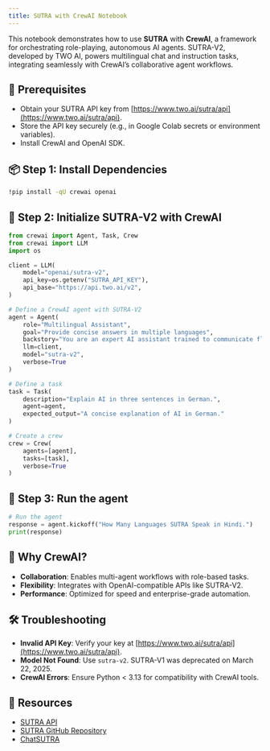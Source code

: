 ```yaml
---
title: SUTRA with CrewAI Notebook
---
```


This notebook demonstrates how to use **SUTRA** with **CrewAI**, a framework for orchestrating role-playing, autonomous AI agents. SUTRA-V2, developed by TWO AI, powers multilingual chat and instruction tasks, integrating seamlessly with CrewAI’s collaborative agent workflows.[](https://www.analyticsvidhya.com/blog/2024/01/building-collaborative-ai-agents-with-crewai/)[](https://github.com/crewAIInc/crewAI)

## 🔧 Prerequisites

- Obtain your SUTRA API key from [https://www.two.ai/sutra/api](https://www.two.ai/sutra/api).
- Store the API key securely (e.g., in Google Colab secrets or environment variables).
- Install CrewAI and OpenAI SDK.

## 📦 Step 1: Install Dependencies

```bash
!pip install -qU crewai openai
```

## 🔐 Step 2: Initialize SUTRA-V2 with CrewAI

```python
from crewai import Agent, Task, Crew
from crewai import LLM
import os

client = LLM(
    model="openai/sutra-v2",
    api_key=os.getenv("SUTRA_API_KEY"),
    api_base="https://api.two.ai/v2",
)

# Define a CrewAI agent with SUTRA-V2
agent = Agent(
    role="Multilingual Assistant",
    goal="Provide concise answers in multiple languages",
    backstory="You are an expert AI assistant trained to communicate fluently in over 50 languages.",
    llm=client,
    model="sutra-v2",
    verbose=True
)

# Define a task
task = Task(
    description="Explain AI in three sentences in German.",
    agent=agent,
    expected_output="A concise explanation of AI in German."
)

# Create a crew
crew = Crew(
    agents=[agent],
    tasks=[task],
    verbose=True
)
```

## 💬 Step 3: Run the agent

```python
# Run the agent
response = agent.kickoff("How Many Languages SUTRA Speak in Hindi.")
print(response)
```

## 🌟 Why CrewAI?

- **Collaboration**: Enables multi-agent workflows with role-based tasks.[](https://github.com/crewAIInc/crewAI)
- **Flexibility**: Integrates with OpenAI-compatible APIs like SUTRA-V2.[](https://www.analyticsvidhya.com/blog/2024/01/building-collaborative-ai-agents-with-crewai/)
- **Performance**: Optimized for speed and enterprise-grade automation.[](https://github.com/crewAIInc/crewAI)

## 🛠 Troubleshooting

- **Invalid API Key**: Verify your key at [https://www.two.ai/sutra/api](https://www.two.ai/sutra/api).
- **Model Not Found**: Use `sutra-v2`. SUTRA-V1 was deprecated on March 22, 2025.
- **CrewAI Errors**: Ensure Python < 3.13 for compatibility with CrewAI tools.[](https://docs.ag2.ai/0.8.1/docs/blog/category/crewai/)

## 📎 Resources

- [SUTRA API](https://www.two.ai/sutra/api)
- [SUTRA GitHub Repository](https://github.com/sutra-dev/sutra-cookbook)
- [ChatSUTRA](https://chat.two.ai)
